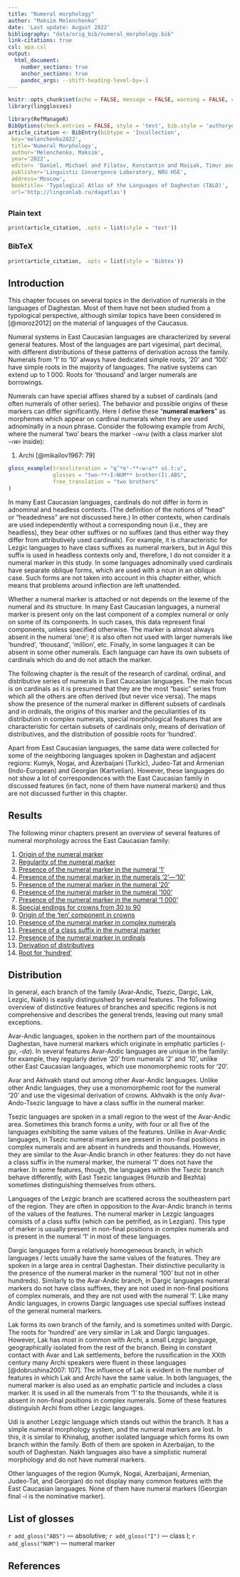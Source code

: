 ```yaml
---
title: "Numeral morphology"
author: "Maksim Melenchenko"
date: 'Last update: August 2022'
bibliography: "data/orig_bib/numeral_morphology.bib"
link-citations: true
csl: apa.csl
output:
  html_document:
    number_sections: true
    anchor_sections: true
    pandoc_args: --shift-heading-level-by=-1
---
```


```r
knitr::opts_chunk$set(echo = FALSE, message = FALSE, warning = FALSE, comment = '')
library(lingglosses)
```

```r
library(RefManageR)
BibOptions(check.entries = FALSE, style = 'text', bib.style = 'authoryear')
article_citation <- BibEntry(bibtype = 'Incollection', 
 key='melenchenko2022',
 title='Numeral Morphology',
 author='Melenchenko, Maksim',
 year='2022',
 editor= 'Daniel, Michael and Filatov, Konstantin and Maisak, Timur and Moroz, George and Mukhin, Timofey and Naccarato, Chiara and Verhees, Samira',
 publisher='Linguistic Convergence Laboratory, NRU HSE',
 address='Moscow',
 booktitle= 'Typological Atlas of the Languages of Daghestan (TALD)',
 url='http://lingconlab.ru/dagatlas')
```

## {.tabset .tabset-fade .tabset-pills -} 

### Plain text {-}
```r
print(article_citation, .opts = list(style = 'text'))
```

### BibTeX {-}

```r
print(article_citation, .opts = list(style = 'Bibtex'))
```

## Introduction
This chapter focuses on several topics in the derivation of numerals in the languages of Daghestan. Most of them have not been studied from a typological perspective, although similar topics have been considered in [@moroz2012] on the material of languages of the Caucasus.

Numeral systems in East Caucasian languages are characterized by several general features. Most of the languages are part vigesimal, part decimal, with different distributions of these patterns of derivation across the family. Numerals from ‘1’ to ‘10’ always have dedicated simple roots, ‘20’ and ‘100’ have simple roots in the majority of languages. The native systems can extend up to 1 000. Roots for ‘thousand’ and larger numerals are borrowings.

Numerals can have special affixes shared by a subset of cardinals (and often numerals of other series). The behavior and possible origins of these markers can differ significantly. Here I define these “**numeral markers**” as morphemes which appear on cardinal numerals when they are used adnominally in a noun phrase. Consider the following example from Archi, where the numeral ‘two’ bears the marker -*‹w›u* (with a class marker slot -*‹w›* inside):

(@) Archi [@mikailov1967: 79]
```r
gloss_example(transliteration = "q’ʷeˤ-**‹w›u** uš.t:u",
              glosses = "two-**‹I›NUM** brother(I).ABS",
              free_translation = "two brothers"
)
```

In many East Caucasian languages, cardinals do not differ in form in adnominal and headless contexts. (The definition of the notions of “head” or “headedness” are not discussed here.) In other contexts, when cardinals are used independently without a corresponding noun (i.e., they are headless), they bear other suffixes or no suffixes (and thus either way they differ from attributively used cardinals). For example, it is characteristic for Lezgic languages to have class suffixes as numeral markers, but in Agul this suffix is used in headless contexts only and, therefore, I do not consider it a numeral marker in this study. In some languages adnominally used cardinals have separate oblique forms, which are used with a noun in an oblique case. Such forms are not taken into account in this chapter either, which means that problems around inflection are left unattended.

Whether a numeral marker is attached or not depends on the lexeme of the numeral and its structure. In many East Caucasian languages, a numeral marker is present only on the last component of a complex numeral or only on some of its components. In such cases, this data represent final components, unless specified otherwise. The marker is almost always absent in the numeral ‘one’; it is also often not used with larger numerals like ‘hundred’, ‘thousand’, ‘million’, etc. Finally, in some languages it can be absent in some other numerals. Each language can have its own subsets of cardinals which do and do not attach the marker.

The following chapter is the result of the research of cardinal, ordinal, and distributive series of numerals in East Caucasian languages. The main focus is on cardinals as it is presumed that they are the most “basic” series from which all the others are often derived (but never vice versa). The maps show the presence of the numeral marker in different subsets of cardinals and in ordinals, the origins of this marker and the peculiarities of its distribution in complex numerals, special morphological features that are characteristic for certain subsets of cardinals only, means of derivation of distributives, and the distribution of possible roots for ‘hundred’.

Apart from East Caucasian languages, the same data were collected for some of the neighboring languages spoken in Daghestan and adjacent regions: Kumyk, Nogai, and Azerbaijani (Turkic), Judeo-Tat and Armenian (Indo-European) and Georgian (Kartvelian). However, these languages do not show a lot of correspondences with the East Caucasian family in discussed features (in fact, none of them have numeral markers) and thus are not discussed further in this chapter.

## Results
The following minor chapters present an overview of several features of numeral morphology across the East Caucasian family:

(1) [Origin of the numeral marker](035_numeral_origin.html)
(2) [Regularity of the numeral marker](036_numeral_regularity.html)
(3) [Presence of the numeral marker in the numeral ‘1’](037_numeral_one.html)
(4) [Presence of the numeral marker in the numerals ‘2’—‘10’](038_numeral_twoten.html)
(5) [Presence of the numeral marker in the numeral ‘20’](039_numeral_twenty.html)
(6) [Presence of the numeral marker in the numeral ‘100’](040_numeral_hundred.html)
(7) [Presence of the numeral marker in the numeral ‘1 000’](041_numeral_thousand.html)
(8) [Special endings for crowns from 30 to 90](042_numeral_crowns_endings.html)
(9) [Origin of the ‘ten’ component in crowns](043_numeral_crowns_ten.html)
(10) [Presence of the numeral marker in complex numerals](044_numeral_complex.html)
(11) [Presence of a class suffix in the numeral marker](045_numeral_class.html)
(12) [Presence of the numeral marker in ordinals](046_numeral_ordinals.html)
(13) [Derivation of distributives](049_numeral_distributives.html)
(14) [Root for ‘hundred’](047_numeral_root_hundred.html)

## Distribution

In general, each branch of the family (Avar-Andic, Tsezic, Dargic, Lak, Lezgic, Nakh) is easily distinguished by several features. The following overview of distinctive features of branches and specific regions is not comprehensive and describes the general trends, leaving out many small exceptions.

Avar-Andic languages, spoken in the northern part of the mountainous Daghestan, have numeral markers which originate in emphatic particles (-*gu*, -*da*). In several features Avar-Andic languages are unique in the family: for example, they regularly derive ‘20’ from numerals ‘2’ and ‘10’, unlike other East Caucasian languages, which use monomorphemic roots for ‘20’.

Avar and Akhvakh stand out among other Avar-Andic languages. Unlike other Andic languages, they use a monomorphemic root for the numeral ‘20’ and use the vigesimal derivation of crowns. Akhvakh is the only Avar-Ando-Tsezic language to have a class suffix in the numeral marker.

Tsezic languages are spoken in a small region to the west of the Avar-Andic area. Sometimes this branch forms a unity, with four or all five of the languages exhibiting the same values of the features. Unlike in Avar-Andic languages, in Tsezic numeral markers are present in non-final positions in complex numerals and are absent in hundreds and thousands. However, they are similar to the Avar-Andic branch in other features: they do not have a class suffix in the numeral marker, the numeral ‘1’ does not have the marker. In some features, though, the languages within the Tsezic branch behave differently, with East Tsezic languages (Hunzib and Bezhta) sometimes distinguishing themselves from others.

Languages of the Lezgic branch are scattered across the southeastern part of the region. They are often in opposition to the Avar-Andic branch in terms of the values of the features. The numeral marker in Lezgic languages consists of a class suffix (which can be petrified, as in Lezgian). This type of marker is usually present in non-final positions in complex numerals and is present in the numeral ‘1’ in most of these languages.

Dargic languages form a relatively homogeneous branch, in which languages / lects usually have the same values of the features. They are spoken in a large area in central Daghestan. Their distinctive peculiarity is the presence of the numeral marker in the numeral ‘100’ but not in other hundreds). Similarly to the Avar-Andic branch, in Dargic languages numeral markers do not have class suffixes, they are not used in non-final positions of complex numerals, and they are not used with the numeral ‘1’. Like many Andic languages, in crowns Dargic languages use special suffixes instead of the general numeral markers.

Lak forms its own branch of the family, and is sometimes united with Dargic. The roots for ‘hundred’ are very similar in Lak and Dargic languages. However, Lak has most in common with Archi, a small Lezgic language, geographically isolated from the rest of the branch. Being in constant contact with Avar and Lak settlements, before the russification in the XXth century many Archi speakers were fluent in these languages [@dobrushina2007: 107]. The influence of Lak is evident in the number of features in which Lak and Archi have the same value. In both languages, the numeral marker is also used as an emphatic particle and includes a class marker. It is used in all the numerals from ‘1’ to the thousands, while it is absent in non-final positions in complex numerals. Some of these features distinguish Archi from other Lezgic languages.

Udi is another Lezgic language which stands out within the branch. It has a simple numeral morphology system, and the numeral markers are lost. In this, it is similar to Khinalug, another isolated language which forms its own branch within the family. Both of them are spoken in Azerbaijan, to the south of Daghestan. Nakh languages also have a simplistic numeral morphology and do not have numeral markers.

Other languages of the region (Kumyk, Nogai, Azerbaijani, Armenian, Judeo-Tat, and Georgian) do not display many common features with the East Caucasian languages. None of them have numeral markers (Georgian final -*i* is the nominative marker).

## List of glosses
`r add_gloss("ABS")` — absolutive; `r add_gloss("I")` — class I; `r add_gloss("NUM")` — numeral marker

## References

